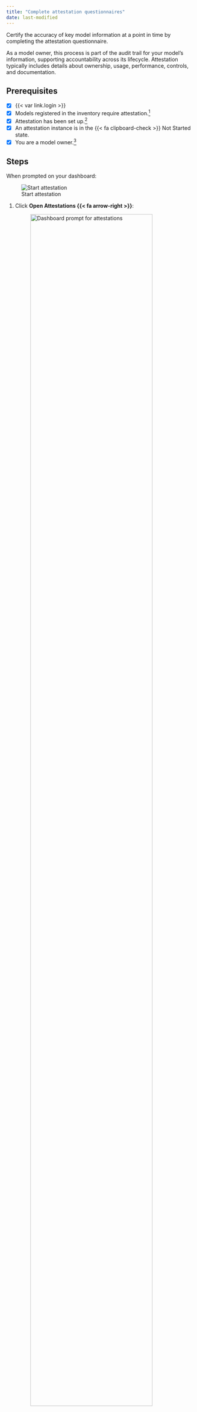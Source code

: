```yaml
---
title: "Complete attestation questionnaires"
date: last-modified
---
```


Certify the accuracy of key model information at a point in time by completing the attestation questionnaire.

As a model owner, this process is part of the audit trail for your model's information, supporting accountability across its lifecycle. Attestation typically includes details about ownership, usage, performance, controls, and documentation.
 
::: {.attn}

## Prerequisites

- [x] {{< var link.login >}}
- [x] Models registered in the inventory require attestation.[^1]
- [x] Attestation has been set up.[^2]
- [x] An attestation instance is in the [{{< fa clipboard-check >}} Not Started]{.bubble} state.
- [x] You are a model owner.[^3]

:::

## Steps

When prompted on your dashboard:

::: {.column-margin .mt6}
![Start attestation](start-attestation.png){fig-alt="Prompt to start the attestation process with a button labelled 'Open Attestations'" .screenshot}
:::

1. Click **Open Attestations {{< fa arrow-right >}}**:

   ![Dashboard prompt for attestations](attestation-banner.png){width="90%" fig-alt="Attestation prompt with a link to the attestation labelled 'Open Attestations'" .screenshot}

   Alternatively, you can access attestations pending your action by clicking **{{< fa clipboard-check >}} Attestations** in these pages:

   - **{{< fa cubes >}} Inventory**
   - **{{< fa triangle-exclamation >}} Findings**

2. In the right sidebar:

   - If shown, click an attestation instance in the [**{{< fa clipboard-check >}} Not Started**]{.bubble} state.
   - Click **Start Attestation**.

3. Document the status change to [**{{< fa clipboard-check >}} In Progress**]{.bubble} in the [**notes**]{.small-caps} field and click **Confirm**.

   After you confirm the status change to [**{{< fa clipboard-check >}} In Progress**]{.bubble}, the attestation questionnaire is ready to be completed in the right sidebar.

4. Complete the attestation questionnaire, including:

   - Checking all applicable boxes
   - Answering each question 
   - Adding relevant comments

   ::: {.callout}
   Refer to the model snapshot to ensure the attestation questionnaire is accurate:

   - **{{< fa cubes >}} Inventory** — Shows model information and recent activity such as comments, status changes, updates and test results.
   - **{{< fa triangle-exclamation >}} Findings** — Shows model findings with details like title, severity, status, and due date.
   :::

5. Verify that your answers are complete and click **Submit for Review**.

6. Document the status change in the [**notes**]{.small-caps} field for your reviewer and click **Confirm**.

After you confirm the status change, the attestation questionnaire is sent to your reviewer to be completed, typically someone with the [{{< fa circle-check >}} Validator]{.bubble} role or another role with sufficient permissions.

If your reviewer rejects your attestation questionnaire, you will need to revise your responses and resubmit for review. The platform maintains a history of all status changes and notes.

<!-- FOOTNOTES -->

[^1]: [Register models in the inventory](/guide/model-inventory/register-models-in-inventory.qmd)

[^2]: [Set up attestations](/guide/attestation/set-up-attestations.qmd)

[^3]: [Manage permissions](/guide/configuration/manage-permissions.qmd) 